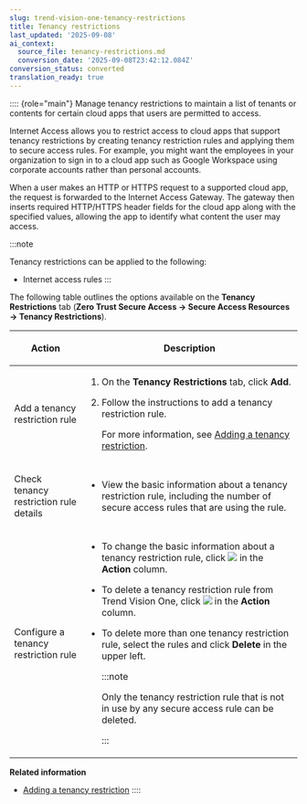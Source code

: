 ```yaml
---
slug: trend-vision-one-tenancy-restrictions
title: Tenancy restrictions
last_updated: '2025-09-08'
ai_context:
  source_file: tenancy-restrictions.md
  conversion_date: '2025-09-08T23:42:12.084Z'
conversion_status: converted
translation_ready: true
---
```


:::: {role="main"}
Manage tenancy restrictions to maintain a list of tenants or contents for certain cloud apps that users are permitted to access.

Internet Access allows you to restrict access to cloud apps that support tenancy restrictions by creating tenancy restriction rules and applying them to secure access rules. For example, you might want the employees in your organization to sign in to a cloud app such as Google Workspace using corporate accounts rather than personal accounts.

When a user makes an HTTP or HTTPS request to a supported cloud app, the request is forwarded to the Internet Access Gateway. The gateway then inserts required HTTP/HTTPS header fields for the cloud app along with the specified values, allowing the app to identify what content the user may access.

:::note

Tenancy restrictions can be applied to the following:

- Internet access rules
:::

The following table outlines the options available on the **Tenancy Restrictions** tab (**Zero Trust Secure Access → Secure Access Resources → Tenancy Restrictions**).

<table>
<colgroup>
<col style="width: 25%" />
<col style="width: 75%" />
</colgroup>
<thead>
<tr>
<th><p>Action</p></th>
<th><p>Description</p></th>
</tr>
</thead>
<tbody>
<tr>
<td><p>Add a tenancy restriction rule</p></td>
<td><ol>
<li><p>On the <strong>Tenancy Restrictions</strong> tab, click <strong>Add</strong>.</p></li>
<li><p>Follow the instructions to add a tenancy restriction rule.</p>
<p>For more information, see <a href="trend-vision-one-adding-tenancy-restriction">Adding a tenancy restriction</a>.</p></li>
</ol></td>
</tr>
<tr>
<td><p>Check tenancy restriction rule details</p></td>
<td><ul>
<li><p>View the basic information about a tenancy restriction rule, including the number of secure access rules that are using the rule.</p></li>
</ul></td>
</tr>
<tr>
<td><p>Configure a tenancy restriction rule</p></td>
<td><ul>
<li><p>To change the basic information about a tenancy restriction rule, click <img src="./images/edit_icon=GUID-1F1D1164-5310-4D6D-ACD0-6049C86960AF.webp" /> in the <strong>Action</strong> column.</p></li>
<li><p>To delete a tenancy restriction rule from Trend Vision One, click <img src="./images/trash_icon=GUID-47cf6867-6315-438e-8670-86ff36f22a28.webp" /> in the <strong>Action</strong> column.</p></li>
<li><p>To delete more than one tenancy restriction rule, select the rules and click <strong>Delete</strong> in the upper left.</p>


:::note

<p>Only the tenancy restriction rule that is not in use by any secure access rule can be deleted.</p>


:::

</li>
</ul></td>
</tr>
</tbody>
</table>

**Related information**

- [Adding a tenancy restriction](adding-tenancy-restriction.md "Configure values for the HTTP/HTTPS header fields that you use to control access to a supported cloud app.")
::::
